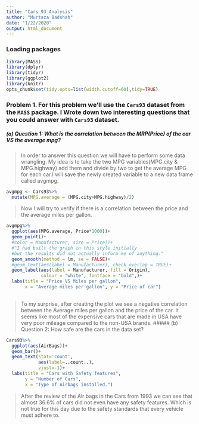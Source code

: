 ```yaml
---
title: "Cars 93 Analysis"
author: "Murtaza Badshah"
date: "1/22/2020"
output: html_document
---
```


### Loading packages

```r
library(MASS)
library(dplyr)
library(tidyr)
library(ggplot2)
library(knitr)
opts_chunk$set(tidy.opts=list(width.cutoff=60),tidy=TRUE)
```

### Problem 1. For this problem we'll use the `Cars93` dataset from the `MASS` package. I Wrote down two interesting questions that you could answer with `Cars93` dataset.

##### (a) Question 1: What is the correlation between the MRP(Price) of the car VS the average mpg?

> In order to answer this question we will have to perform some data wrangling. My idea is to take the two MPG variables(MPG.city & MPG.highway) add them and divide by two to get the average MPG for each car.I will save the newly created variable to a new data frame called avgmpg.

```r
avgmpg <- Cars93%>%
  mutate(MPG.average = (MPG.city+MPG.highway)/2)
```

> Now I will try to verify if there is a correlation between the price and the average miles per gallon.

```r
avgmpg%>%
  ggplot(aes(MPG.average, Price*1000))+
  geom_point()+
  #color = Manufacturer, size = Price))+
  #"I had built the graph in this style initially 
  #but the results did not actually inform me of anything."
  geom_smooth(method = lm, se = FALSE)+
  #geom_text(aes(label = Manufacturer), check_overlap = TRUE)+
  geom_label(aes(label = Manufacturer, fill = Origin),
             colour = "white", fontface = "bold",)+
  labs(title = "Price VS Miles per gallon", 
       x = "Average miles per gallon", y = "Price of car")
  
```

> To my surprise, after creating the plot we see a negative correlation between the Average miles per gallon and the price of the car. It seems like most of the expensive cars that are made in USA have very poor mileage compared to the non-USA brands.
\newpage
##### (b) Question 2: How safe are the cars in the data set?

```r
Cars93%>%
  ggplot(aes(AirBags))+
  geom_bar()+
  geom_text(stat='count', 
            aes(label=..count..), 
            vjust=-1)+
  labs(title = "Cars with Safety features", 
       y = "Number of Cars", 
       x = "Type of Airbags installed.")

```

> After the review of the Air bags in the Cars from 1993 we can see that almost 36.6% of cars did not even have any safety features. Which is not true for this day due to the safety standards that every vehicle must adhere to. 